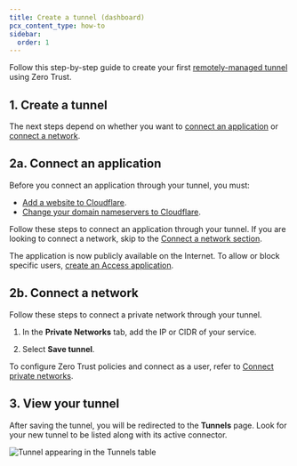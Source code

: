 ```yaml
---
title: Create a tunnel (dashboard)
pcx_content_type: how-to
sidebar:
  order: 1
---
```



Follow this step-by-step guide to create your first [remotely-managed tunnel](/cloudflare-one/connections/connect-networks/get-started/tunnel-useful-terms/#remotely-managed-tunnel) using Zero Trust.

## 1. Create a tunnel

<Render file="tunnel/create-tunnel" product="cloudflare-one" />

The next steps depend on whether you want to [connect an application](#2a-connect-an-application) or [connect a network](#2b-connect-a-network).

## 2a. Connect an application

Before you connect an application through your tunnel, you must:

- [Add a website to Cloudflare](/fundamentals/setup/manage-domains/add-site/).
- [Change your domain nameservers to Cloudflare](/dns/zone-setups/full-setup/setup/).

Follow these steps to connect an application through your tunnel. If you are looking to connect a network, skip to the [Connect a network section](#2b-connect-a-network).

<Render file="tunnel/add-public-hostname" product="cloudflare-one" />

The application is now publicly available on the Internet. To allow or block specific users, [create an Access application](/cloudflare-one/applications/configure-apps/self-hosted-public-app/).

## 2b. Connect a network

Follow these steps to connect a private network through your tunnel.

1. In the **Private Networks** tab, add the IP or CIDR of your service.

2. Select **Save tunnel**.

To configure Zero Trust policies and connect as a user, refer to [Connect private networks](/cloudflare-one/connections/connect-networks/private-net/cloudflared/).

## 3. View your tunnel

After saving the tunnel, you will be redirected to the **Tunnels** page. Look for your new tunnel to be listed along with its active connector.

![Tunnel appearing in the Tunnels table](~/assets/images/cloudflare-one/connections/connect-apps/tunnel-table.png)
